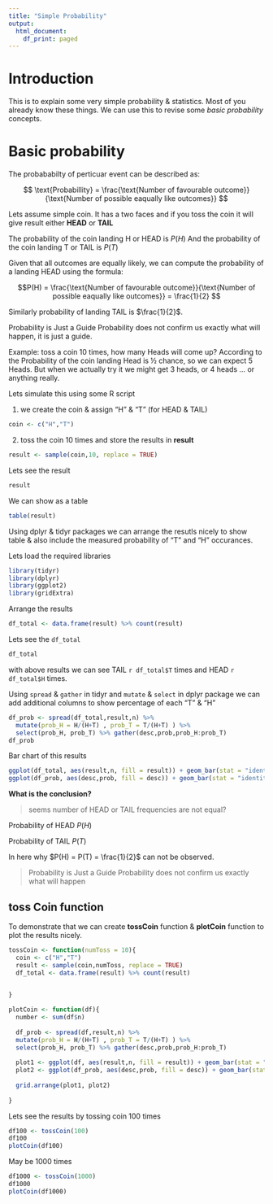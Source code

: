 ```yaml
---
title: "Simple Probability"
output:
  html_document:
    df_print: paged
---
```



# Introduction

This is to explain some very simple probability & statistics. Most of you already know these things. We can use this to revise some *basic probability* concepts.

# Basic probability

The probababilty of perticuar event can be described as:

$$ \text{Probabillity} = \frac{\text{Number of favourable outcome}}{\text{Number of possible eaqually like outcomes}} $$

Lets assume simple coin. It has a two faces and if you toss the coin it will give result either **HEAD** or **TAIL**

The probability of the coin landing H or HEAD is $P(H)$
And the probability of the coin landing T or TAIL is $P(T)$

Given that all outcomes are equally likely, we can compute the probability of a landing HEAD using the formula:

$$P(H) = \frac{\text{Number of favourable outcome}}{\text{Number of possible eaqually like outcomes}} = \frac{1}{2} $$

Similarly probability of landing TAIL is $\frac{1}{2}$.

Probability is Just a Guide
Probability does not confirm us exactly what will happen, it is just a guide.

Example: toss a coin 10 times, how many Heads will come up?
According to the Probability of the coin landing Head is ½ chance, so we can expect 5 Heads.
But when we actually try it we might get 3 heads, or  4 heads ... or anything really.

Lets simulate this using some R script


1. we create the coin & assign "H" & "T" (for HEAD & TAIL)

```r
coin <- c("H","T")

```
2. toss the coin 10 times and store the results in **result**

```r
result <- sample(coin,10, replace = TRUE)

```
Lets see the result

```r
result
```
We can show as a table

```r
table(result)
```
Using dplyr & tidyr packages we can arrange the resutls nicely to show table & also include the measured probability of "T" and "H" occurances.

Lets load the required libraries

```r

library(tidyr)
library(dplyr)
library(ggplot2)
library(gridExtra)

```

Arrange the results


```r

df_total <- data.frame(result) %>% count(result)

```

Lets see the `df_total`
```r
df_total

```




with above results we can see TAIL `r df_total$T` times and HEAD `r df_total$H` times.

Using `spread` & `gather` in tidyr and `mutate` &  `select` in dplyr package we can add additional columns to show percentage of each "T" & "H"

```r

df_prob <- spread(df_total,result,n) %>% 
  mutate(prob_H = H/(H+T) , prob_T = T/(H+T) ) %>% 
  select(prob_H, prob_T) %>% gather(desc,prob,prob_H:prob_T)
df_prob
```




Bar chart of this results

```r
ggplot(df_total, aes(result,n, fill = result)) + geom_bar(stat = "identity") + labs(title = "Tossing a coin 10 times") +theme(legend.position = "none")
ggplot(df_prob, aes(desc,prob, fill = desc)) + geom_bar(stat = "identity") + labs(title = "Measured probability of Tossing a coin 10 times", x = "") + theme(legend.position = "none")

```

**What is the conclusion?**

> seems number of HEAD or TAIL frequencies are not equal?

Probability of HEAD $P(H)$

Probability of TAIL $P(T)$

In here why $P(H) = P(T) = \frac{1}{2}$ can not be observed.

> Probability is Just a Guide
> Probability does not confirm us exactly what will happen


## toss Coin function

To demonstrate that we can create **tossCoin** function & **plotCoin** function to plot the results nicely.

```r
tossCoin <- function(numToss = 10){
  coin <- c("H","T")
  result <- sample(coin,numToss, replace = TRUE)
  df_total <- data.frame(result) %>% count(result)
  

}

plotCoin <- function(df){
  number <- sum(df$n)
  
  df_prob <- spread(df,result,n) %>% 
  mutate(prob_H = H/(H+T) , prob_T = T/(H+T) ) %>% 
  select(prob_H, prob_T) %>% gather(desc,prob,prob_H:prob_T)
  
  plot1 <- ggplot(df, aes(result,n, fill = result)) + geom_bar(stat = "identity") + labs(title = paste0("Tossing a coin ", number," times")) +theme(legend.position = "none")
  plot2 <- ggplot(df_prob, aes(desc,prob, fill = desc)) + geom_bar(stat = "identity") + labs(title = paste0("Measured probability of Tossing a coin ", number," times"), x = "") + theme(legend.position = "none")
  
  grid.arrange(plot1, plot2)
  
}

```


Lets see the results by tossing coin 100 times

```r
df100 <- tossCoin(100)
df100
plotCoin(df100)

```

May be 1000 times


```r
df1000 <- tossCoin(1000)
df1000
plotCoin(df1000)


```

